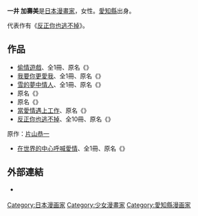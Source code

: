 {{Japanese|japanese=一井 かずみ|kana=かずい かずみ|romaji=Kazui Kazumi}}
{{漫畫}}

'''一井 加壽美'''{{BD||8月19日|catIdx=Kazui Kazumi}}是[[日本|日本]][[漫畫家|漫畫家]]，女性。[[愛知縣|愛知縣]]出身。

代表作有《[[反正你也逃不掉|反正你也逃不掉]]》。 

== 作品 ==
*[[偷情遊戲|偷情遊戲]]、全1冊、原名《{{lang|ja|それでも君を奪う}}》
*[[我要你更愛我|我要你更愛我]]、全1冊、原名《{{lang|ja|もっともっともっと}}》
*[[雪的夢中情人|雪的夢中情人]]、全1冊、原名《{{lang|ja|雪はかの人の夢を見る}}》
* 原名《{{lang|ja|エクスタシー・トレード}}》
* 原名《{{lang|ja|フラワーガーデン}}》
*[[當愛情遇上工作|當愛情遇上工作]]、原名《{{lang|ja|ラブ/ジョブ}}》
*[[反正你也逃不掉|反正你也逃不掉]]、全10冊、原名《{{lang|ja|どうせもう逃げられない}}》


; 原作：[[片山恭一|片山恭一]]
*[[在世界的中心呼喊愛情#漫畫|在世界的中心呼喊愛情]]、全1冊、原名《{{lang|ja|世界の中心で、愛をさけぶ}}》

== 外部連結 ==
* {{ja}}[https://web.archive.org/web/20090129085506/http://petitcomic.com/comics/auther_ka01.html {{lang|ja|小学館 コミック -@PetitComic-}}]

{{Japan-artist-stub}}

{{DEFAULTSORT:Kazui Kazumi}}

[[Category:日本漫画家|Category:日本漫画家]]
[[Category:少女漫畫家|Category:少女漫畫家]]
[[Category:愛知縣漫画家|Category:愛知縣漫画家]]